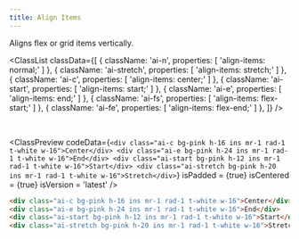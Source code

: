 ```yaml
---
title: Align Items
---
```



Aligns flex or grid items vertically.

<ClassList
  classData={[
    {
      className: 'ai-n',
      properties: [
        'align-items: normal;'
      ]
    },
    {
      className: 'ai-stretch',
      properties: [
        'align-items: stretch;'
      ]
    },
    {
      className: 'ai-c',
      properties: [
        'align-items: center;'
      ]
    },
    {
      className: 'ai-start',
      properties: [
        'align-items: start;'
      ]
    },
    {
      className: 'ai-e',
      properties: [
        'align-items: end;'
      ]
    },
    {
      className: 'ai-fs',
      properties: [
        'align-items: flex-start;'
      ]
    },
    {
      className: 'ai-fe',
      properties: [
        'align-items: flex-end;'
      ]
    },
  ]}
/>

<br />

<ClassPreview
  codeData={`
    <div class="ai-c bg-pink h-16 ins mr-1 rad-1 t-white w-16">Center</div>
    <div class="ai-e bg-pink h-24 ins mr-1 rad-1 t-white w-16">End</div>
    <div class="ai-start bg-pink h-12 ins mr-1 rad-1 t-white w-16">Start</div>
    <div class="ai-stretch bg-pink h-20 ins mr-1 rad-1 t-white w-16">Stretch</div>
  `}
  isPadded = {true}
  isCentered = {true}
  isVersion = 'latest'
/>

```html
<div class="ai-c bg-pink h-16 ins mr-1 rad-1 t-white w-16">Center</div>
<div class="ai-e bg-pink h-24 ins mr-1 rad-1 t-white w-16">End</div>
<div class="ai-start bg-pink h-12 ins mr-1 rad-1 t-white w-16">Start</div>
<div class="ai-stretch bg-pink h-20 ins mr-1 rad-1 t-white w-16">Stretch</div>
```